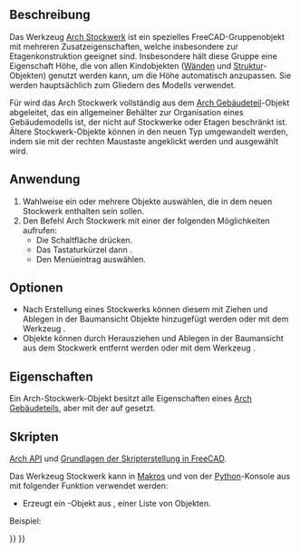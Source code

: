 <languages/>

{{Docnav/de
|[[Arch_Building/de|Gebäude]]
|[[Arch_Space/de|Raum]]
|[[BIM_Workbench/de|BIM]]
|IconL=Arch_Building.svg
|IconR=Arch_Space.svg
|IconC=Workbench_BIM.svg
}}

{{GuiCommand/de
|Name=Arch Floor
|Name/de=Arch Stockwerk
|MenuLocation=3D/BIM → Stockwerk
|Workbenches=[[BIM_Workbench/de|BIM]]
|Shortcut={{KEY|L}} {{KEY|V}}
|SeeAlso=
}}

<span id="Description"></span>
==Beschreibung==

Das Werkzeug [[Arch_Floor/de|Arch Stockwerk]] ist ein spezielles FreeCAD-Gruppenobjekt mit mehreren Zusatzeigenschaften, welche insbesondere zur Etagenkonstruktion geeignet sind. Insbesondere hält diese Gruppe eine Eigenschaft Höhe, die von allen Kindobjekten ([[Arch_Wall/de|Wänden]] und [[Arch_Structure/de|Struktur]]-Objekten) genutzt werden kann, um die Höhe automatisch anzupassen. Sie werden hauptsächlich zum Gliedern des Modells verwendet.

Für {{VersionPlus/de|0.18}} wird das Arch Stockwerk vollständig aus dem [[Arch BuildingPart/de|Arch Gebäudeteil]]-Objekt abgeleitet, das ein allgemeiner Behälter zur Organisation eines Gebäudemodells ist, der nicht auf Stockwerke oder Etagen beschränkt ist. Ältere Stockwerk-Objekte können in den neuen Typ umgewandelt werden, indem sie mit der rechten Maustaste angeklickt werden und {{incode|Konvertieren zu Gebäudeteil}} ausgewählt wird.

<span id="Usage"></span>
==Anwendung==

# Wahlweise ein oder mehrere Objekte auswählen, die in dem neuen Stockwerk enthalten sein sollen.
# Den Befehl Arch Stockwerk mit einer der folgenden Möglichkeiten aufrufen:
#* Die Schaltfläche {{Button|[[Image:Arch Floor.svg|16px]] [[Arch_Floor/de|Stockwerk]]}} drücken. 
#* Das Tastaturkürzel {{KEY|L}} dann {{KEY|V}}.
#* Den Menüeintrag {{MenuCommand|3D/BIM → Stockwerk}} auswählen.

<span id="Options"></span>
==Optionen==

* Nach Erstellung eines Stockwerks können diesem mit Ziehen und Ablegen in der Baumansicht Objekte hinzugefügt werden oder mit dem Werkzeug {{Button|[[Image:Arch_Add.svg|16px]] [[Arch_Add/de|Hinzufügen]]}}.
* Objekte können durch Herausziehen und Ablegen in der Baumansicht aus dem Stockwerk entfernt werden oder mit dem Werkzeug {{Button|[[Image:Arch_Remove.svg|16px]] [[Arch_Remove/de|Entfernen]]}}.

<span id="Properties"></span>
==Eigenschaften==

Ein Arch-Stockwerk-Objekt besitzt alle Eigenschaften eines [[Arch BuildingPart/de|Arch Gebäudeteils]], aber mit der {{PropertyData/de|Ifc Type}} auf {{incode|"Building Storey"}} gesetzt.

<span id="Scripting"></span>
==Skripten==

{{Emphasis|Siehe auch:}} [[Arch_API/de|Arch API]] und [[FreeCAD_Scripting_Basics/de|Grundlagen der Skripterstellung in FreeCAD]].

Das Werkzeug Stockwerk kann in [[Macros/de|Makros]] und von der [[Python/de|Python]]-Konsole aus mit folgender Funktion verwendet werden:

{{Code|code=
Floor = makeFloor(objectslist=None, baseobj=None, name="Floor")
}}

* Erzeugt ein {{incode|Floor}}-Objekt aus {{incode|objectslist}}, einer Liste von Objekten.

Beispiel:

{{Code|code=
import FreeCAD, Draft, Arch

p1 = FreeCAD.Vector(0, 0, 0)
p2 = FreeCAD.Vector(2000, 0, 0)
baseline = Draft.makeLine(p1, p2)
baseline2 = Draft.makeLine(p1, -1*p2)

Wall1 = Arch.makeWall(baseline, length=None, width=150, height=2000)
Wall2 = Arch.makeWall(baseline2, length=None, width=150, height=1800)
FreeCAD.ActiveDocument.recompute()

Floor = Arch.makeFloor([Wall1, Wall2])

Building = Arch.makeBuilding([Floor])
Site = Arch.makeSite(Building)
FreeCAD.ActiveDocument.recompute() 
}}


{{Docnav/de
|[[Arch_Building/de|Gebäude]]
|[[Arch_Space/de|Raum]]
|[[BIM_Workbench/de|BIM]]
|IconL=Arch_Building.svg
|IconR=Arch_Space.svg
|IconC=Workbench_BIM.svg
}}

{{BIM_Tools_navi{{#translation:}}}}
{{Userdocnavi{{#translation:}}}}